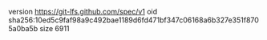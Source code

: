 version https://git-lfs.github.com/spec/v1
oid sha256:10ed5c9faf98a9c492bae1189d6fd471bf347c06168a6b327e351f8705a0ba5b
size 6911
